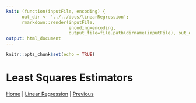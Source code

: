 ```yaml
---
knit: (function(inputFile, encoding) { 
      out_dir <- '../../docs/linearRegression';
      rmarkdown::render(inputFile,
                        encoding=encoding, 
                        output_file=file.path(dirname(inputFile), out_dir, 'leastSquaresEstimators.html')) })
output: html_document
---
```


```r
knitr::opts_chunk$set(echo = TRUE)
```

# Least Squares Estimators

[Home](../index.html) | [Linear Regression](linearRegression.html) | [Previous](linearRegressionIntro.html)
